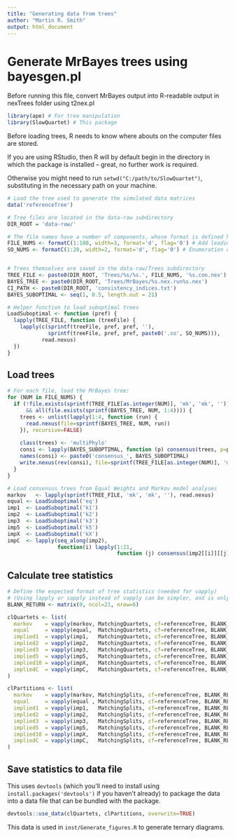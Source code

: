 ```yaml
---
title: "Generating data from trees"
author: "Martin R. Smith"
output: html_document
--- 
```


# Generate MrBayes trees using bayesgen.pl

Before running this file, convert MrBayes output into R-readable output in 
nexTrees folder using t2nex.pl

```R
library(ape) # For tree manipulation
library(SlowQuartet) # This package
```

Before loading trees, R needs to know where abouts on the computer files are stored.

If you are using RStudio, then R will by default begin in the directory
in which the package is installed -- great, no further work is required.

Otherwise you might need to run `setwd("C:/path/to/SlowQuartet")`, substituting
in the necessary path on your machine.

```R

# Load the tree used to generate the simulated data matrices
data('referenceTree') 

# Tree files are located in the data-raw subdirectory
DIR_ROOT = 'data-raw/'

# The file names have a number of components, whose format is defined here:
FILE_NUMS <- formatC(1:100, width=3, format='d', flag='0') # Add leading zeroes to numbers
SO_NUMS <- formatC(1:20, width=2, format='d', flag='0') # Enumeration of suboptimal trees


# Trees themselves are saved in the data-raw/Trees subdirectory
TREE_FILE <- paste0(DIR_ROOT, 'Trees/%s/%s.', FILE_NUMS, '%s.con.nex') # Defines the pattern of the file name
BAYES_TREE <- paste0(DIR_ROOT, 'Trees/MrBayes/%s.nex.run%s.nex')
CI_PATH <- paste0(DIR_ROOT, 'consistency_indices.txt')
BAYES_SUBOPTIMAL <- seq(1, 0.5, length.out = 21)

# Helper function to load suboptimal trees
LoadSuboptimal <- function (pref) {
  lapply(TREE_FILE, function (treeFile) {
    lapply(c(sprintf(treeFile, pref, pref, ''), 
             sprintf(treeFile, pref, pref, paste0('.so', SO_NUMS))),
           read.nexus)
  })
}

```


## Load trees

```R
# For each file, load the MrBayes tree:
for (NUM in FILE_NUMS) {
  if (!file.exists(sprintf(TREE_FILE[as.integer(NUM)], 'mk', 'mk', ''))
      && all(file.exists(sprintf(BAYES_TREE, NUM, 1:4)))) {
    trees <- unlist(lapply(1:4, function (run) {
      read.nexus(file=sprintf(BAYES_TREE, NUM, run))
    }), recursive=FALSE)
    
    class(trees) <- 'multiPhylo'
    consi <- lapply(BAYES_SUBOPTIMAL, function (p) consensus(trees, p=p))
    names(consi) <- paste0('consensus_', BAYES_SUBOPTIMAL)
    write.nexus(rev(consi), file=sprintf(TREE_FILE[as.integer(NUM)], 'mk', 'mk', ''))
  }
}

# Load consensus trees from Equal Weights and Markov model analyses
markov   <- lapply(sprintf(TREE_FILE, 'mk', 'mk', ''), read.nexus)
equal <- LoadSuboptimal('eq')
imp1  <- LoadSuboptimal('k1')
imp2  <- LoadSuboptimal('k2')
imp3  <- LoadSuboptimal('k3')
imp5  <- LoadSuboptimal('k5')
impX  <- LoadSuboptimal('kX')
impC  <- lapply(seq_along(imp2),
                function(i) lapply(1:21, 
                                   function (j) consensus(imp2[[i]][[j]], imp3[[i]][[j]], imp5[[i]][[j]], impX[[i]][[j]])))
```


## Calculate tree statistics

```R
# Define the expected format of tree statistics (needed for vapply)
# (Using lapply or sapply instead of vapply can be simpler, and is only slightly slower)
BLANK_RETURN <- matrix(0, ncol=21, nrow=6)

clQuartets <- list(
  markov    = vapply(markov, MatchingQuartets, cf=referenceTree, BLANK_RETURN),
  equal     = vapply(equal,  MatchingQuartets, cf=referenceTree, BLANK_RETURN),
  implied1  = vapply(imp1,   MatchingQuartets, cf=referenceTree, BLANK_RETURN),
  implied2  = vapply(imp2,   MatchingQuartets, cf=referenceTree, BLANK_RETURN),
  implied3  = vapply(imp3,   MatchingQuartets, cf=referenceTree, BLANK_RETURN),
  implied5  = vapply(imp5,   MatchingQuartets, cf=referenceTree, BLANK_RETURN),
  implied10 = vapply(impX,   MatchingQuartets, cf=referenceTree, BLANK_RETURN),
  impliedC  = vapply(impC,   MatchingQuartets, cf=referenceTree, BLANK_RETURN)
)

clPartitions <- list(
  markov    = vapply(markov, MatchingSplits, cf=referenceTree, BLANK_RETURN),
  equal     = vapply(equal , MatchingSplits, cf=referenceTree, BLANK_RETURN),
  implied1  = vapply(imp1,   MatchingSplits, cf=referenceTree, BLANK_RETURN),
  implied2  = vapply(imp2,   MatchingSplits, cf=referenceTree, BLANK_RETURN),
  implied3  = vapply(imp3,   MatchingSplits, cf=referenceTree, BLANK_RETURN),
  implied5  = vapply(imp5,   MatchingSplits, cf=referenceTree, BLANK_RETURN),
  implied10 = vapply(impX,   MatchingSplits, cf=referenceTree, BLANK_RETURN),
  impliedC  = vapply(impC,   MatchingSplits, cf=referenceTree, BLANK_RETURN)
)
```


## Save statistics to data file
This uses `devtools` (which you'll need to install using 
`install.packages('devtools')` if you haven't already) to package the data 
into a data file that can be bundled with the package.

```R
devtools::use_data(clQuartets, clPartitions, overwrite=TRUE)
```

This data is used in `inst/Generate_figures.R` to generate ternary diagrams.
